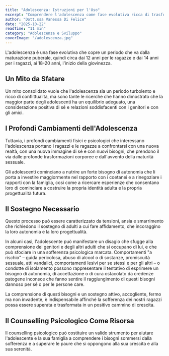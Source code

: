 ```yaml
---
title: "Adolescenza: Istruzioni per l'Uso"
excerpt: "Comprendere l'adolescenza come fase evolutiva ricca di trasformazioni. Scopri come supportare i ragazzi nel loro percorso di crescita e autonomia."
author: "Dott.ssa Vanessa Di Felice"
date: "2025-10-22"
readTime: "11 min"
category: "Adolescenza e Sviluppo"
coverImage: "/adolescenza.jpg"
---
```


L'adolescenza è una fase evolutiva che copre un periodo che va dalla maturazione puberale, quindi circa dai 12 anni per le ragazze e dai 14 anni per i ragazzi, ai 18-20 anni, l'inizio della giovinezza.

## Un Mito da Sfatare

Un mito consolidato vuole che l'adolescenza sia un periodo turbolento e ricco di conflittualità, ma sono tante le ricerche che hanno dimostrato che la maggior parte degli adolescenti ha un equilibrio adeguato, una considerazione positiva di sé e relazioni soddisfacenti con i genitori e con gli amici.

## I Profondi Cambiamenti dell'Adolescenza

Tuttavia, i profondi cambiamenti fisici e psicologici che interessano l'adolescenza portano i ragazzi e le ragazze a confrontarsi con una nuova realtà, con una nuova immagine di sé e con nuovi bisogni, che prendono il via dalle profonde trasformazioni corporee e dall'avvento della maturità sessuale.

Gli adolescenti cominciano a nutrire un forte bisogno di autonomia che li porta a investire maggiormente nel rapporto con i coetanei e a rinegoziare i rapporti con la famiglia, così come a ricercare esperienze che consentano loro di cominciare a costruire la propria identità adulta e la propria progettualità futura.

## Il Sostegno Necessario

Questo processo può essere caratterizzato da tensioni, ansia e smarrimento che richiedono il sostegno di adulti a cui fare affidamento, che incoraggino la loro autonomia e la loro progettualità.

In alcuni casi, l'adolescente può manifestare un disagio che sfugge alla comprensione dei genitori e degli altri adulti che si occupano di lui, e che può sfociare in una sofferenza psicologica marcata. Comportamenti "a rischio" – guida pericolosa, abuso di alcool o di sostanze, promiscuità sessuale, atti vandalici, comportamenti lesivi per se stessi e per gli altri – o condotte di isolamento possono rappresentare il tentativo di esprimere un bisogno di autonomia, di accettazione o di cura ostacolato da credenze patogene inconsce che fanno sentire il raggiungimento di questi bisogni dannoso per sé o per le persone care.

La comprensione di questi bisogni e un sostegno attivo, accogliente, fermo ma non invadente, è indispensabile affinché la sofferenza dei nostri ragazzi possa essere superata e trasformata in un positivo cammino di crescita.

## Il Counselling Psicologico Come Risorsa

Il counselling psicologico può costituire un valido strumento per aiutare l'adolescente e la sua famiglia a comprendere i bisogni sommersi dalla sofferenza e a superare le paure che si oppongono alla sua crescita e alla sua serenità.
